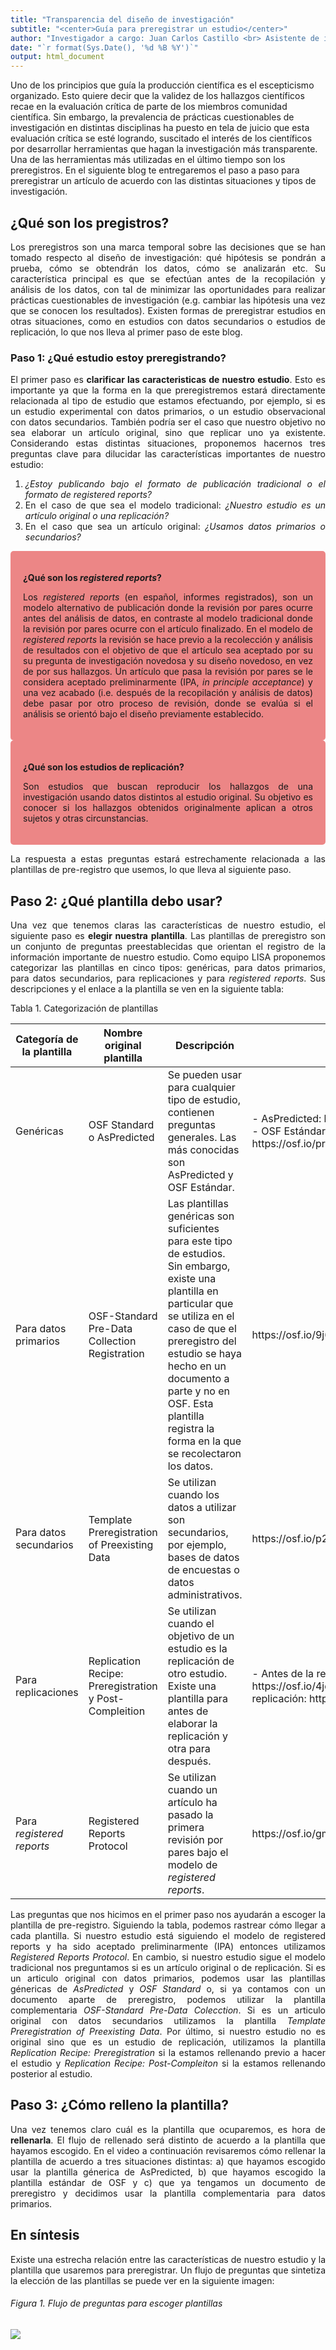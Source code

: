 ```yaml
---
title: "Transparencia del diseño de investigación"
subtitle: "<center>Guía para preregistrar un estudio</center>"
author: "Investigador a cargo: Juan Carlos Castillo <br> Asistente de investigación: Julio Iturra <br> Pasante: Martín Venegas"
date: "`r format(Sys.Date(), '%d %B %Y')`"
output: html_document
---
```


Uno de los principios que guía la producción científica es el escepticismo organizado. Esto quiere decir que la validez de los hallazgos científicos recae en la evaluación crítica de parte de los miembros comunidad científica. Sin embargo, la prevalencia de prácticas cuestionables de investigación en distintas disciplinas ha puesto en tela de juicio que esta evaluación crítica se esté logrando, suscitado el interés de los científicos por desarrollar herramientas que hagan la investigación más transparente. Una de las herramientas más utilizadas en el último tiempo son los preregistros. En el siguiente blog te entregaremos el paso a paso para preregistrar un artículo de acuerdo con las distintas situaciones y tipos de investigación.

## ¿Qué son los pregistros?

<div style="text-align: justify">

Los preregistros son una marca temporal sobre las decisiones que se han tomado respecto al diseño de investigación: qué hipótesis se pondrán a prueba, cómo se obtendrán los datos, cómo se analizarán etc. Su característica principal es que se efectúan antes de la recopilación y análisis de los datos, con tal de minimizar las oportunidades para realizar prácticas cuestionables de investigación (e.g. cambiar las hipótesis una vez que se conocen los resultados). Existen formas de preregistrar estudios en otras situaciones, como en estudios con datos secundarios o estudios de replicación, lo que nos lleva al primer paso de este blog.

### Paso 1: ¿Qué estudio estoy preregistrando?


<div style="text-align: justify">

El primer paso es **clarificar las caracteristicas de nuestro estudio**. Esto es importante ya que la forma en la que preregistremos estará directamente relacionada al tipo de estudio que estamos efectuando, por ejemplo, si es un estudio experimental con datos primarios, o un estudio observacional con datos secundarios. También podría ser el caso que nuestro objetivo no sea elaborar un artículo original, sino que replicar uno ya existente. Considerando estas distintas situaciones, proponemos hacernos tres preguntas clave para dilucidar las características importantes de nuestro estudio:

1. _¿Estoy publicando bajo el formato de publicación tradicional o el formato de registered reports?_  
2. En el caso de que sea el modelo tradicional: _¿Nuestro estudio es un artículo original o una replicación?_  
3. En el caso que sea un artículo original: _¿Usamos datos primarios o secundarios?_  


<style>
div.blue { background-color:#ec8686; border-radius: 5px; padding: 20px;}
</style>
<div class = "blue">

**¿Qué son los _registered reports_?**

Los _registered reports_ (en español, informes registrados), son un modelo alternativo de publicación donde la revisión por pares ocurre antes del análisis de datos, en contraste al modelo tradicional donde la revisión por pares ocurre con el artículo finalizado. En el modelo de _registered reports_ la revisión se hace previo a la recolección y análisis de resultados con el objetivo de que el artículo sea aceptado por su su pregunta de investigación novedosa y su diseño novedoso, en vez de por sus hallazgos. Un artículo que pasa la revisión por pares se le considera aceptado preliminarmente (IPA, _in principle acceptance_) y una vez acabado (i.e. después de la recopilación y análisis de datos) debe pasar por otro proceso de revisión, donde se evalúa si el análisis se orientó bajo el diseño previamente establecido.

</div>

<div style="text-align: justify">

<style>
div.blue { background-color:#ec8686; border-radius: 5px; padding: 20px;}
</style>
<div class = "blue">

**¿Qué son los estudios de replicación?**

Son estudios que buscan reproducir los hallazgos de una investigación usando datos distintos al estudio original. Su objetivo es conocer si los hallazgos obtenidos originalmente aplican a otros sujetos y otras circunstancias.
</div>

La respuesta a estas preguntas estará estrechamente relacionada a las plantillas de pre-registro que usemos, lo que lleva al siguiente paso.

## Paso 2: ¿Qué plantilla debo usar?

<div style="text-align: justify">

Una vez que tenemos claras las características de nuestro estudio, el siguiente paso es **elegir nuestra plantilla**. Las plantillas de preregistro son un conjunto de preguntas preestablecidas que orientan el registro de la información importante de nuestro estudio. Como equipo LISA proponemos categorizar las plantillas en cinco tipos: genéricas, para datos primarios, para datos secundarios, para replicaciones y para _registered reports_. Sus descripciones y el enlace a la plantilla se ven en la siguiente tabla:

####### Tabla 1. Categorización de plantillas

| Categoría de la plantilla | Nombre original plantilla                              | Descripción                                                                                                                                                                                                                                                                                               | Enlace                                                                                                 |
|---------------------------|--------------------------------------------------------|-----------------------------------------------------------------------------------------------------------------------------------------------------------------------------------------------------------------------------------------------------------------------------------------------------------|--------------------------------------------------------------------------------------------------------|
| Genéricas                 | OSF Standard o AsPredicted                             | Se pueden usar para cualquier tipo de estudio, contienen preguntas generales. Las más conocidas son AsPredicted y OSF Estándar.                                                                                                                                                                           | - AsPredicted: https://aspredicted.org/    - OSF Estándar: https://osf.io/preprints/metaarxiv/epgjd/   |
| Para datos primarios      | OSF-Standard Pre-Data Collection Registration          | Las plantillas genéricas son suficientes para este tipo de estudios. Sin embargo, existe una plantilla en particular que se utiliza en el caso de que el preregistro del estudio se haya hecho en un documento a parte y no en OSF. Esta plantilla registra la forma en la que se recolectaron los datos. | https://osf.io/9j6d7/                                                                                  |
| Para datos secundarios    | Template Preregistration of Preexisting Data           | Se utilizan cuando los datos a utilizar son secundarios, por ejemplo, bases de datos de encuestas o datos administrativos.                                                                                                                                                                                | https://osf.io/p26rq/                                                                                  |
| Para replicaciones        | Replication Recipe: Preregistration y Post-Compleition | Se utilizan cuando el objetivo de un estudio es la replicación de otro estudio. Existe una plantilla para antes de elaborar la replicación y otra para después.                                                                                                                                           | - Antes de la replicación: https://osf.io/4jd46/    - Después de la replicación: https://osf.io/9rp6j/ |
| Para _registered reports_ | Registered Reports Protocol                            | Se utilizan cuando un artículo ha pasado la primera revisión por pares bajo el modelo de _registered reports_.                                                                                                                                                                                            | https://osf.io/gm36s/                                                                                  |
<div style="text-align: justify">

Las preguntas que nos hicimos en el primer paso nos ayudarán a escoger la plantilla de pre-registro. Siguiendo la tabla, podemos rastrear cómo llegar a cada plantilla. Si nuestro estudio está siguiendo el modelo de registered reports y ha sido aceptado preliminarmente (IPA) entonces utilizamos _Registered Reports Protocol_. En cambio, si nuestro estudio sigue el modelo tradicional nos preguntamos si es un artículo original o de replicación. Si es un articulo original con datos primarios, podemos usar las plantillas génericas de _AsPredicted_ y _OSF Standard_ o, si ya contamos con un documento aparte de preregistro, podemos utilizar la plantilla complementaria _OSF-Standard Pre-Data Colecction_. Si es un articulo original con datos secundarios utilizamos la plantilla  _Template Preregistration of Preexisting Data_. Por último, si nuestro estudio no es original sino que es un estudio de replicación, utilizamos la plantilla _Replication Recipe: Preregistration_ si la estamos rellenando previo a hacer el estudio y _Replication Recipe: Post-Compleiton_ si la estamos rellenando posterior al estudio. 


## Paso 3: ¿Cómo relleno la plantilla?

<div style="text-align: justify">

Una vez tenemos claro cuál es la plantilla que ocuparemos, es hora de **rellenarla**. El flujo de rellenado será distinto de acuerdo a la plantilla que hayamos escogido. En el video a continuación revisaremos cómo rellenar la plantilla de acuerdo a tres situaciones distintas: a) que hayamos escogido usar la plantilla génerica de AsPredicted, b) que hayamos escogido la plantilla estándar de OSF y c) que ya tengamos un documento de preregistro y decidimos usar la plantilla complementaria para datos primarios.

## En síntesis

Existe una estrecha relación entre las características de nuestro estudio y la plantilla que usaremos para preregistrar. Un flujo de preguntas que sintetiza la elección de las plantillas se puede ver en la siguiente imagen:

###### Figura 1. Flujo de preguntas para escoger plantillas

![](flujopreg.png)
